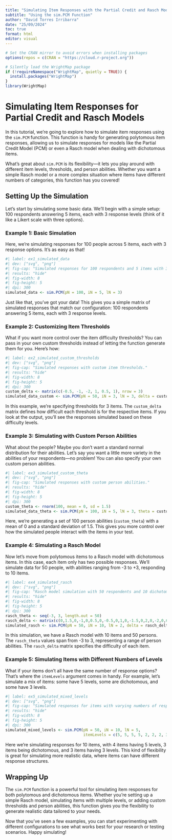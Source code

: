 ```yaml
---
title: "Simulating Item Responses with the Partial Credit and Rasch Models"
subtitle: "Using the sim.PCM Function"
author: "David Torres Irribarra"
date: "25/09/2024"
toc: true
format: html
editor: visual
---
```


```r
# Set the CRAN mirror to avoid errors when installing packages
options(repos = c(CRAN = "https://cloud.r-project.org"))

# Silently load the WrightMap package
if (!requireNamespace("WrightMap", quietly = TRUE)) {
  install.packages("WrightMap")
}
library(WrightMap)
```

# Simulating Item Responses for Partial Credit and Rasch Models

In this tutorial, we're going to explore how to simulate item responses using the `sim.PCM` function. This function is handy for generating polytomous item responses, allowing us to simulate responses for models like the Partial Credit Model (PCM) or even a Rasch model when dealing with dichotomous items.

What's great about `sim.PCM` is its flexibility—it lets you play around with different item levels, thresholds, and person abilities. Whether you want a simple Rasch model or a more complex situation where items have different numbers of categories, this function has you covered!

## Setting Up the Simulation

Let’s start by simulating some basic data. We'll begin with a simple setup: 100 respondents answering 5 items, each with 3 response levels (think of it like a Likert scale with three options).

### Example 1: Basic Simulation

Here, we’re simulating responses for 100 people across 5 items, each with 3 response options. It's as easy as that!

```r
#| label: ex1_simulated_data
#| dev: ["svg", "png"]
#| fig-cap: "Simulated responses for 100 respondents and 5 items with 3 levels."
#| results: "hide"
#| fig-width: 8
#| fig-height: 5
#| dpi: 300
simulated_data <- sim.PCM(pN = 100, iN = 5, lN = 3)
```

Just like that, you’ve got your data! This gives you a simple matrix of simulated responses that match our configuration: 100 respondents answering 5 items, each with 3 response levels.

### Example 2: Customizing Item Thresholds

What if you want more control over the item difficulty thresholds? You can pass in your own custom thresholds instead of letting the function generate them for you. Here's how:

```r
#| label: ex2_simulated_custom_thresholds
#| dev: ["svg", "png"]
#| fig-cap: "Simulated responses with custom item thresholds."
#| results: "hide"
#| fig-width: 8
#| fig-height: 5
#| dpi: 300
custom_delta <- matrix(c(-0.5, -1, -2, 1, 0.5, 1), nrow = 3)
simulated_data_custom <- sim.PCM(pN = 50, iN = 3, lN = 3, delta = custom_delta)
```

In this example, we're specifying thresholds for 3 items. The `custom_delta` matrix defines how difficult each threshold is for the respective items. If you look at the output, you’ll see the responses simulated based on these difficulty levels.

### Example 3: Simulating with Custom Person Abilities

What about the people? Maybe you don’t want a standard normal distribution for their abilities. Let’s say you want a little more variety in the abilities of your respondents—no problem! You can also specify your own custom person abilities.

```r
#| label: ex3_simulated_custom_theta
#| dev: ["svg", "png"]
#| fig-cap: "Simulated responses with custom person abilities."
#| results: "hide"
#| fig-width: 8
#| fig-height: 5
#| dpi: 300
custom_theta <- rnorm(100, mean = 0, sd = 1.5)
simulated_data_theta <- sim.PCM(pN = 100, iN = 5, lN = 3, theta = custom_theta)
```

Here, we’re generating a set of 100 person abilities (`custom_theta`) with a mean of 0 and a standard deviation of 1.5. This gives you more control over how the simulated people interact with the items in your test.

### Example 4: Simulating a Rasch Model

Now let’s move from polytomous items to a Rasch model with dichotomous items. In this case, each item only has two possible responses. We'll simulate data for 50 people, with abilities ranging from -3 to +3, responding to 10 items.

```r
#| label: ex4_simulated_rasch
#| dev: ["svg", "png"]
#| fig-cap: "Rasch model simulation with 50 respondents and 10 dichotomous items."
#| results: "hide"
#| fig-width: 8
#| fig-height: 5
#| dpi: 300
rasch_theta <- seq(-3, 3, length.out = 50)
rasch_delta <- matrix(c(0,1.5,0,-1,0,0.5,0,-0.5,0,1,0,-1.5,0,2,0,-2,0,0.8,0,-0.8), ncol = 2, byrow = TRUE)
simulated_rasch <- sim.PCM(pN = 50, iN = 10, lN = 2, delta = rasch_delta, theta = rasch_theta)
```

In this simulation, we have a Rasch model with 10 items and 50 persons. The `rasch_theta` values span from -3 to 3, representing a range of person abilities. The `rasch_delta` matrix specifies the difficulty of each item.

### Example 5: Simulating Items with Different Numbers of Levels

What if your items don’t all have the same number of response options? That’s where the `itemLevels` argument comes in handy. For example, let’s simulate a mix of items: some have 5 levels, some are dichotomous, and some have 3 levels.

```r
#| label: ex5_simulated_mixed_levels
#| dev: ["svg", "png"]
#| fig-cap: "Simulated responses for items with varying numbers of response levels."
#| results: "hide"
#| fig-width: 8
#| fig-height: 5
#| dpi: 300
simulated_mixed_levels <- sim.PCM(pN = 50, iN = 10, lN = 5, 
                                  itemLevels = c(5, 5, 5, 5, 2, 2, 2, 3, 3, 3))
```

Here we’re simulating responses for 10 items, with 4 items having 5 levels, 3 items being dichotomous, and 3 items having 3 levels. This kind of flexibility is great for simulating more realistic data, where items can have different response structures.

## Wrapping Up

The `sim.PCM` function is a powerful tool for simulating item responses for both polytomous and dichotomous items. Whether you’re setting up a simple Rasch model, simulating items with multiple levels, or adding custom thresholds and person abilities, this function gives you the flexibility to generate realistic data tailored to your needs.

Now that you’ve seen a few examples, you can start experimenting with different configurations to see what works best for your research or testing scenarios. Happy simulating!